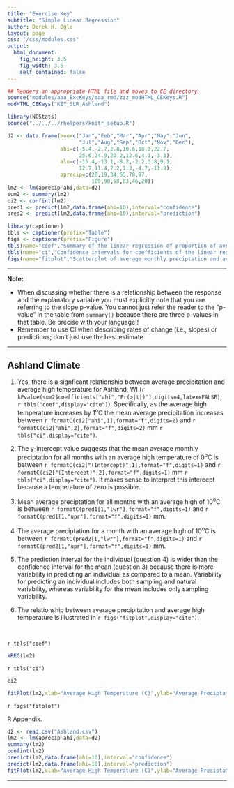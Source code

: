 ```yaml
---
title: "Exercise Key"
subtitle: "Simple Linear Regression"
author: Derek H. Ogle
layout: page
css: "/css/modules.css"
output:
  html_document:
    fig_height: 3.5
    fig_width: 3.5
    self_contained: false
---
```


```r
## Renders an appropriate HTML file and moves to CE directory
source("modules/aaa_ExcKeys/aaa_rmd/zzz_modHTML_CEKeys.R")
modHTML_CEKeys("KEY_SLR_Ashland")
```

```r
library(NCStats)
source("../../../rhelpers/knitr_setup.R")

d2 <- data.frame(mon=c("Jan","Feb","Mar","Apr","May","Jun",
                       "Jul","Aug","Sep","Oct","Nov","Dec"),
                 ahi=c(-5.4,-2.7,2.8,10.6,18.3,22.7,
                       25.6,24.9,20.2,12.6,4.1,-3.3),
                 alo=c(-15.4,-13.1,-8.2,-2.2,3.8,9.1,
                       12.7,11.4,7.2,1.3,-4.7,-11.8),
                 aprecip=c(20,19,34,65,78,97,
                           109,90,98,83,46,20))
lm2 <- lm(aprecip~ahi,data=d2)
sum2 <- summary(lm2)
ci2 <- confint(lm2)
pred1 <- predict(lm2,data.frame(ahi=10),interval="confidence")
pred2 <- predict(lm2,data.frame(ahi=10),interval="prediction")

library(captioner)
tbls <- captioner(prefix="Table")
figs <- captioner(prefix="Figure")
tbls(name="coef","Summary of the linear regression of proportion of average monthly preciptation on average high temperature for Ashland, WI.")
tbls(name="ci","Confidence intervals for coefficients of the linear regression of average monthly preciptation on average high temperature for Ashland, WI.")
figs(name="fitplot","Scatterplot of average monthly preciptation and average high temperature for Ashland, WI with the best-fit line.")
```

----

<div class="alert alert-warning">
<strong>Note:</strong> 
<ul>
  <li>When discussing whether there is a relationship between the response and the explanatory variable you must explicitly note that you are referring to the slope p-value. You cannot just refer the reader to the "p-value" in the table from `summary()` because there are three p-values in that table. Be precise with your language!!</li>
  <li>Remember to use CI when describing rates of change (i.e., slopes) or predictions; don't just use the best estimate.</li>
</ul>
</div>

----

## Ashland Climate

1. Yes, there is a signficant relationship between average precipitation and average high temperature for Ashland, WI (`r kPvalue(sum2$coefficients["ahi","Pr(>|t|)"],digits=4,latex=FALSE)`; `r tbls("coef",display="cite")`). Specifically, as the average high temperature increases by 1<sup>o</sup>C the mean average precipitation increases between `r formatC(ci2["ahi",1],format="f",digits=2)` and `r formatC(ci2["ahi",2],format="f",digits=2)` mm `r tbls("ci",display="cite")`.

1. The y-intercept value suggests that the mean average monthly preciptation for all months with an average high temperature of 0<sup>o</sup>C is between `r formatC(ci2["(Intercept)",1],format="f",digits=1)` and `r formatC(ci2["(Intercept)",2],format="f",digits=1)` mm `r tbls("ci",display="cite")`. It makes sense to interpret this intercept because a temperature of zero is possible.

1. Mean average preciptation for all months with an average high of 10<sup>o</sup>C is between `r formatC(pred1[1,"lwr"],format="f",digits=1)` and `r formatC(pred1[1,"upr"],format="f",digits=1)` mm.

1. The average preciptation for a month with an average high of 10<sup>o</sup>C is between `r formatC(pred2[1,"lwr"],format="f",digits=1)` and `r formatC(pred2[1,"upr"],format="f",digits=1)` mm.

1. The prediction interval for the individual (question 4) is wider than the confidence interval for the mean (question 3) because there is more variability in predicting an individual as compared to a mean. Variability for predicting an individual includes both sampling and natural variability, whereas variability for the mean includes only sampling variability.

1. The relationship between average precipitation and average high temperature is illustrated in `r figs("fitplot",display="cite")`.

&nbsp;

`r tbls("coef")`

```r
kREG(lm2)
```

`r tbls("ci")`

```r
ci2
```

```r
fitPlot(lm2,xlab="Average High Temperature (C)",ylab="Average Preciptation (mm)")
```

`r figs("fitplot")`


R Appendix.
```r
d2 <- read.csv("Ashland.csv")
lm2 <- lm(aprecip~ahi,data=d2)
summary(lm2)
confint(lm2)
predict(lm2,data.frame(ahi=10),interval="confidence")
predict(lm2,data.frame(ahi=10),interval="prediction")
fitPlot(lm2,xlab="Average High Temperature (C)",ylab="Average Preciptation (mm)")
```

----
